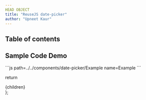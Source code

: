 ```yaml
---
HEAD OBJECT
title: "ReuseJS date-picker"
author: "Upneet Kaur"
---
```


## Table of contents

## Sample Code Demo

<Example/>
```js path=../../components/date-picker/Example name=Example
```

  return <div className="prose max-w-full mx-4 pb-10" >{children}</div>
};

